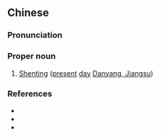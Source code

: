 ==Chinese==
{{zh-forms}}

===Pronunciation===
{{zh-pron
|m=Shéntíng
|cat=pn
}}

===Proper noun===
{{zh-proper noun}}

# {{lb|zh|archaic|sort=示05}} [[w:Danyang, Jiangsu|Shenting]] ([[present]] [[day]] [[w:Danyang, Jiangsu|Danyang, Jiangsu]])

===References===
* {{pedialite|Danyang, Jiangsu}}
* {{pedialite|丹阳市|lang=zh}}
* {{cite-book
|last=Luo
|first=Guanzhong
|authorlink=w:Luo Guanzhong
|coauthors=
|year=2006
|title=Annotated [[s:Romance of the Three Kingdoms/Chapter 15#15|Romance of the Three Kingdoms/Chapter 15]], page 193, note 14
|language=Mandarin
|publisher=
|location=
|isbn=957911305X
}}